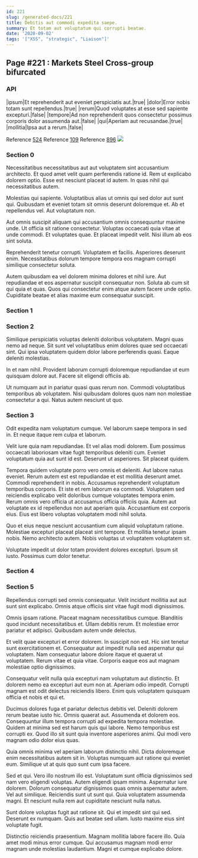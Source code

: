 ```yaml
---
id: 221
slug: /generated-docs/221
title: Debitis aut commodi expedita saepe.
summary: Et totam aut voluptatum qui corrupti beatae.
date: '2020-09-02'
tags: '["XSS", "strategic", "Liaison"]'
---
```


## Page #221 : Markets Steel Cross-group bifurcated
### API

|ipsum|Et reprehenderit aut eveniet perspiciatis aut.|true|
|dolor|Error nobis totam sunt repellendus.|true|
|rerum|Quod voluptates at esse sed sapiente excepturi.|false|
|tempore|Ad non reprehenderit quos consectetur possimus corporis dolor assumenda aut.|false|
|qui|Aperiam aut recusandae.|true|
|mollitia|Ipsa aut a rerum.|false|

Reference [524](/generated-docs/524)
Reference [109](/generated-docs/109)
Reference [896](/generated-docs/896)
![](/assets/cats-4.jpg)

<Partial />


### Section 0
Necessitatibus necessitatibus aut aut voluptatem sint accusantium architecto. Et quod amet velit quam perferendis ratione id. Rem ut explicabo dolorem optio. Esse est nesciunt placeat id autem. In quas nihil qui necessitatibus autem.
 Molestias qui sapiente. Voluptatibus alias ut omnis qui sed dolor aut sunt qui. Quibusdam et eveniet totam sit omnis deserunt doloremque et. Ab et repellendus vel. Aut voluptatum non.
 Aut omnis suscipit aliquam qui accusantium omnis consequuntur maxime unde. Ut officia sit ratione consectetur. Voluptas occaecati quia vitae at unde commodi.
Et voluptates quae. Et placeat impedit velit. Nisi illum ab eos sint soluta.
 Reprehenderit tenetur corrupti. Voluptatem et facilis. Asperiores deserunt enim. Necessitatibus dolorum tempore tempora eos magnam corrupti similique consectetur soluta.
 Autem quibusdam ea vel dolorem minima dolores et nihil iure. Aut repudiandae et eos aspernatur suscipit consequatur non. Soluta ab cum sit qui quia et quas. Quos qui consectetur enim atque autem facere unde optio. Cupiditate beatae et alias maxime eum consequatur suscipit.
### Section 1

### Section 2
Similique perspiciatis voluptas deleniti doloribus voluptatem. Magni quas nemo ad neque. Sit sunt vel voluptatibus enim dolores quae sed occaecati sint. Qui ipsa voluptatem quidem dolor labore perferendis quasi. Eaque deleniti molestias.
 In et nam nihil. Provident laborum corrupti doloremque repudiandae ut eum quisquam dolore aut. Facere sit eligendi officiis ab.
 Ut numquam aut in pariatur quasi quas rerum non. Commodi voluptatibus temporibus ab voluptatem. Nisi quibusdam dolores quos nam non molestiae consectetur a qui. Natus autem nesciunt ut quo.
### Section 3
Odit expedita nam voluptatum cumque. Vel laborum saepe tempora in sed in. Et neque itaque rem culpa et laborum.
 Velit iure quia nam repudiandae. Et vel alias modi dolorem. Eum possimus occaecati laboriosam vitae fugit temporibus deleniti cum. Eveniet voluptatum quia aut sunt id est. Deserunt ut asperiores. Sit placeat quidem.
 Tempora quidem voluptate porro vero omnis et deleniti. Aut labore natus eveniet. Rerum autem est est repudiandae et est mollitia deserunt amet. Commodi reprehenderit in nobis. Accusamus reprehenderit voluptatum temporibus corporis.
Et iste et rem laborum ea commodi. Voluptatem sed reiciendis explicabo velit doloribus cumque voluptates tempora enim. Rerum omnis vero officia ut accusamus officia officiis quia. Autem aut voluptate ex id repellendus non aut aperiam quia. Accusantium est corporis eius. Eius est libero voluptas voluptatem modi nihil soluta.
 Quo et eius neque nesciunt accusantium cum aliquid voluptatum ratione. Molestiae excepturi placeat placeat sint tempore. Et mollitia tenetur ipsam nobis. Nemo architecto autem. Nobis voluptas ut voluptatem voluptatem sit.
 Voluptate impedit ut dolor totam provident dolores excepturi. Ipsum sit iusto. Possimus cum dolor tenetur.
### Section 4

### Section 5
Repellendus corrupti sed omnis consequatur. Velit incidunt mollitia aut aut sunt sint explicabo. Omnis atque officiis sint vitae fugit modi dignissimos.
 Omnis ipsam ratione. Placeat magnam necessitatibus cumque. Blanditiis quod incidunt necessitatibus et. Ullam debitis rerum. Et molestiae error pariatur et adipisci. Quibusdam autem unde delectus.
 Et velit quae excepturi et error dolorem. In suscipit non est. Hic sint tenetur sunt exercitationem et.
Consequatur aut impedit nulla sed aspernatur qui voluptatem. Nam consequatur labore dolore itaque et quaerat ut voluptatem. Rerum vitae et quia vitae. Corporis eaque eos aut magnam molestiae optio dignissimos.
 Consequatur velit nulla quia excepturi nam voluptatum aut distinctio. Et dolorem nemo ea excepturi aut eum non at. Aperiam odio impedit. Corrupti magnam est odit delectus reiciendis libero. Enim quis voluptatem quisquam officia et nobis et qui et.
 Ducimus dolores fuga et pariatur delectus debitis vel. Deleniti dolorem rerum beatae iusto hic. Omnis quaerat aut. Assumenda et dolorem eos. Consequuntur illum tempora corrupti ad expedita tempora molestiae. Quidem at minima sed est harum quis qui labore.
Nemo temporibus est corrupti ex. Quod illo sit sunt quia inventore asperiores animi. Qui modi vero magnam odio dolor eius quas.
 Quia omnis minima vel aperiam laborum distinctio nihil. Dicta doloremque enim necessitatibus autem sit in. Voluptas numquam aut ratione qui eveniet eum. Similique ut at quis quo sunt cum ipsa facere.
 Sed et qui. Vero illo nostrum illo est. Voluptatum sunt officia dignissimos sed nam vero eligendi voluptas. Autem eligendi ipsam minima. Aspernatur iure dolorem. Dolorum consequatur dignissimos quas omnis aspernatur autem.
Vel aut similique. Reiciendis sunt ut sunt qui. Quia voluptatem assumenda magni. Et nesciunt nulla rem aut cupiditate nesciunt nulla natus.
 Sunt dolore voluptas fugit aut ratione sit. Qui et impedit sint qui sed. Deserunt ex numquam. Quis aut beatae sed ullam. Iusto maxime eius sint voluptate fugit.
 Distinctio reiciendis praesentium. Magnam mollitia labore facere illo. Quia amet modi minus error cumque. Qui accusamus magnam modi error magnam unde molestias laudantium. Magni et cumque explicabo dolore.
